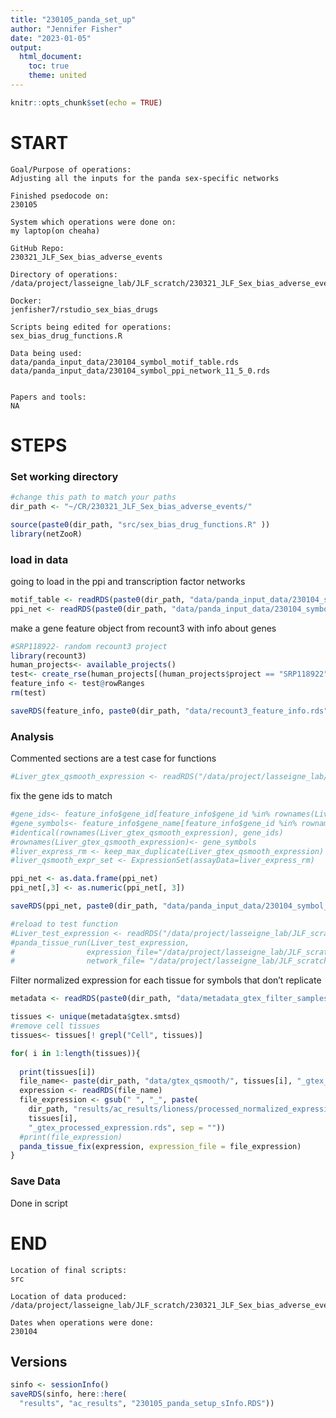 ```yaml
---
title: "230105_panda_set_up"
author: "Jennifer Fisher"
date: "2023-01-05"
output:
  html_document:
    toc: true
    theme: united
---
```


```r
knitr::opts_chunk$set(echo = TRUE)
```


# START 
    Goal/Purpose of operations: 
    Adjusting all the inputs for the panda sex-specific networks
    
    Finished psedocode on:
    230105
    
    System which operations were done on: 
    my laptop(on cheaha)
    
    GitHub Repo:
    230321_JLF_Sex_bias_adverse_events
    
    Directory of operations:
    /data/project/lasseigne_lab/JLF_scratch/230321_JLF_Sex_bias_adverse_events
    
    Docker: 
    jenfisher7/rstudio_sex_bias_drugs
    
    Scripts being edited for operations:
    sex_bias_drug_functions.R 
    
    Data being used:
    data/panda_input_data/230104_symbol_motif_table.rds
    data/panda_input_data/230104_symbol_ppi_network_11_5_0.rds
    
    
    Papers and tools: 
    NA

# STEPS

### Set working directory 
```r
#change this path to match your paths 
dir_path <- "~/CR/230321_JLF_Sex_bias_adverse_events/"

```


```r
source(paste0(dir_path, "src/sex_bias_drug_functions.R" ))
library(netZooR)
```

### load in data
going to load in the ppi and transcription factor networks
```r
motif_table <- readRDS(paste0(dir_path, "data/panda_input_data/230104_symbol_motif_table.rds"))
ppi_net <- readRDS(paste0(dir_path, "data/panda_input_data/230104_symbol_ppi_network_11_5_0.rds"))
```


make a gene feature object from recount3 with info about genes
```r
#SRP118922- random recount3 project
library(recount3)
human_projects<- available_projects()
test<- create_rse(human_projects[(human_projects$project == "SRP118922"),])
feature_info <- test@rowRanges
rm(test)
```

```r
saveRDS(feature_info, paste0(dir_path, "data/recount3_feature_info.rds"))
```


### Analysis
 
Commented sections are a test case for functions
```r
#Liver_gtex_qsmooth_expression <- readRDS("/data/project/lasseigne_lab/JLF_scratch/Sex_Bias_Adverse_Events/data/gtex_qsmooth/Liver_gtex_qsmooth_expression.rds")
```
fix the gene ids to match 
```r
#gene_ids<- feature_info$gene_id[feature_info$gene_id %in% rownames(Liver_gtex_qsmooth_expression)]
#gene_symbols<- feature_info$gene_name[feature_info$gene_id %in% rownames(Liver_gtex_qsmooth_expression)]
#identical(rownames(Liver_gtex_qsmooth_expression), gene_ids)
#rownames(Liver_gtex_qsmooth_expression)<- gene_symbols
#liver_express_rm <- keep_max_duplicate(Liver_gtex_qsmooth_expression)
#liver_qsmooth_expr_set <- ExpressionSet(assayData=liver_express_rm)
```

```r
ppi_net <- as.data.frame(ppi_net)
ppi_net[,3] <- as.numeric(ppi_net[, 3])
```

```r
saveRDS(ppi_net, paste0(dir_path, "data/panda_input_data/230104_symbol_numeric_ppi_network_11_5_0.rds"))
```


```r
#reload to test function
#Liver_test_expression <- readRDS("/data/project/lasseigne_lab/JLF_scratch/Sex_Bias_Adverse_Events/data/gtex_qsmooth/Liver_gtex_qsmooth_expression.rds")
#panda_tissue_run(Liver_test_expression,
#                expression_file="/data/project/lasseigne_lab/JLF_scratch/Sex_Bias_Adverse_Events/output/lioness/processed_normalized_expression/test.rds",  
#                network_file= "/data/project/lasseigne_lab/JLF_scratch/Sex_Bias_Adverse_Events/output/lioness/tissue_panda/test.rds")
```

Filter normalized expression for each tissue for symbols that don't replicate
```r
metadata <- readRDS(paste0(dir_path, "data/metadata_gtex_filter_samples.rds"))

tissues <- unique(metadata$gtex.smtsd)
#remove cell tissues
tissues<- tissues[! grepl("Cell", tissues)]
```

```r
for( i in 1:length(tissues)){
  
  print(tissues[i])
  file_name<- paste(dir_path, "data/gtex_qsmooth/", tissues[i], "_gtex_qsmooth_expression.rds", sep = "")
  expression <- readRDS(file_name)
  file_expression <- gsub(" ", "_", paste(
    dir_path, "results/ac_results/lioness/processed_normalized_expression/", 
    tissues[i], 
    "_gtex_processed_expression.rds", sep = ""))
  #print(file_expression)
  panda_tissue_fix(expression, expression_file = file_expression)
}
```


### Save Data
Done in script
    
# END
    Location of final scripts:
    src
    
    Location of data produced:
    /data/project/lasseigne_lab/JLF_scratch/230321_JLF_Sex_bias_adverse_events/results/lioness
    
    Dates when operations were done:
    230104
    
## Versions
```r
sinfo <- sessionInfo()
saveRDS(sinfo, here::here(
  "results", "ac_results", "230105_panda_setup_sInfo.RDS"))
```

